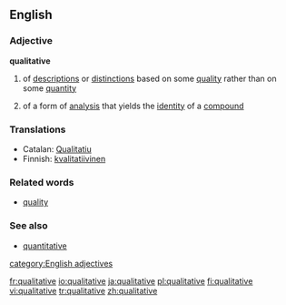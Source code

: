==English==
===Adjective===
'''qualitative'''
# of [[description]]s or [[distinction]]s based on some [[quality]] rather than on some [[quantity]]
#{{chemistry}} of a form of [[analysis]] that yields the [[identity]] of a [[compound]]

===Translations===
*Catalan: [[Qualitatiu]]
*Finnish: [[kvalitatiivinen]]

===Related words===
*[[quality]]
===See also===
*[[quantitative]]
[[category:English adjectives]]

[[fr:qualitative]]
[[io:qualitative]]
[[ja:qualitative]]
[[pl:qualitative]]
[[fi:qualitative]]
[[vi:qualitative]]
[[tr:qualitative]]
[[zh:qualitative]]